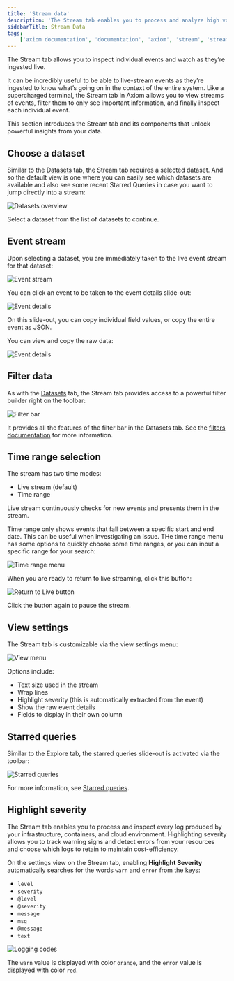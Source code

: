 ```yaml
---
title: 'Stream data'
description: 'The Stream tab enables you to process and analyze high volumes of high-velocity data from a variety of sources in real time.'
sidebarTitle: Stream Data
tags:
    ['axiom documentation', 'documentation', 'axiom', 'stream', 'streaming data', 'events', 'filtering', 'starred queries', 'level', 'debug', 'error', 'info', 'severity']
---
```


The Stream tab allows you to inspect individual events and watch as they’re ingested live.

It can be incredibly useful to be able to live-stream events as they’re ingested to know what’s going on in the context of the entire system. Like a supercharged terminal, the Stream tab in Axiom allows you to view streams of events, filter them to only see important information, and finally inspect each individual event.

This section introduces the Stream tab and its components that unlock powerful insights from your data.

## Choose a dataset

Similar to the [Datasets](/docs/query-data/datasets) tab, the Stream tab requires a selected dataset. And so the default view is one where you can easily see which datasets are available and also see some recent Starred Queries in case you want to jump directly into a stream:

<Frame caption="Datasets overview">
  <img src="/doc-assets/shots/choose-a-dataset-1.png" alt="Datasets overview" />
</Frame>

Select a dataset from the list of datasets to continue.

## Event stream

Upon selecting a dataset, you are immediately taken to the live event stream for that dataset:

<Frame caption="Event stream">
  <img src="/doc-assets/shots/event-stream-1.png" alt="Event stream" />
</Frame>

You can click an event to be taken to the event details slide-out:

<Frame caption="Event details">
  <img src="/doc-assets/shots/event-slideout-1.png" alt="Event details" />
</Frame>

On this slide-out, you can copy individual field values, or copy the entire event as JSON.

You can view and copy the raw data:

<Frame caption="Event details">
  <img src="/doc-assets/shots/raw-data-1.png" alt="Event details" />
</Frame>

## Filter data

As with the [Datasets](/docs/query-data/datasets#filters) tab, the Stream tab provides access to a powerful filter builder right on the toolbar:

<Frame caption="Filter bar">
  <img src="/doc-assets/shots/filtering-1.png" alt="Filter bar" />
</Frame>

It provides all the features of the filter bar in the Datasets tab. See the [filters documentation](/docs/query-data/datasets#filters) for more information.

## Time range selection

The stream has two time modes:

- Live stream (default)
- Time range

Live stream continuously checks for new events and presents them in the stream.

Time range only shows events that fall between a specific start and end date. This can be useful when investigating an issue. THe time range menu has some options to quickly choose some time ranges, or you can input a specific range for your search:

<Frame caption="Time range menu">
  <img src="/doc-assets/shots/time-range-selection.gif" alt="Time range menu" />
</Frame>

When you are ready to return to live streaming, click this button:

<Frame caption="Return to Live button">
  <img src="/doc-assets/shots/stream-live-button.gif" alt="Return to Live button" />
</Frame>

Click the button again to pause the stream.

## View settings

The Stream tab is customizable via the view settings menu:

<Frame caption="View menu">
  <img src="/doc-assets/shots/view-settings-1.png" alt="View menu" />
</Frame>

Options include:

- Text size used in the stream
- Wrap lines
- Highlight severity (this is automatically extracted from the event)
- Show the raw event details
- Fields to display in their own column

## Starred queries

Similar to the Explore tab, the starred queries slide-out is activated via the toolbar:

<Frame caption="Starred queries">
  <img src="/doc-assets/shots/stream-starred.png" alt="Starred queries" />
</Frame>

For more information, see [Starred queries](/docs/query-data/datasets#starred-queries).

## Highlight severity

The Stream tab enables you to process and inspect every log produced by your infrastructure, containers, and cloud environment. Highlighting severity allows you to track warning signs and detect errors from your resources and choose which logs to retain to maintain cost-efficiency.

On the settings view on the Stream tab, enabling **Highlight Severity** automatically searches for the words `warn` and `error` from the keys: 

- `level`
- `severity`
- `@level`
- `@severity`
- `message`
- `msg`
- `@message`
- `text`

<Frame caption="Logging codes">
  <img src="/doc-assets/shots/highlight-severity-1.png" alt="Logging codes" />
</Frame>

The `warn` value is displayed with color `orange`, and the `error` value is displayed with color `red`.
